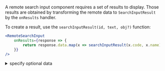 A remote search input component requires a set of results to display. Those results are obtained by transforming the remote data to `SearchInputResult` by the `onResults` handler.

To create a result, use the `searchInputResult(id, text, obj?)` function:

```jsx dark
<RemoteSearchInput
    onResults={response => {
        return response.data.map(x => searchInputResult(x.code, x.name));
    }}
/>
```

<details><summary >specify optional data</summary>

An optional data `obj` can be specified to provide additional information to any callbacks e.g. `onValueChange` or `resultRenderer`:

```jsx dark
<RemoteSearchInput
    onResults={response => {
        return response.data.map(x => searchInputResult(x.code, x.name, { backendId: x.backendId }));
    }}
/>
```

Then in any callbacks:

```jsx dark
<RemoteSearchInput
    results={[georgeResult]}
    onValueChange={(event, { id, text, backendId }) => {
        console.log(backendId);
    }}
/>
```

Or in a custom result renderer:

```jsx dark
<RemoteSearchInput
    results={[georgeResult]}
    resultRenderer={({ id, text, backendId }) => {
        return <div>{backendId}</div>;
    }}
/>
```
</details>

